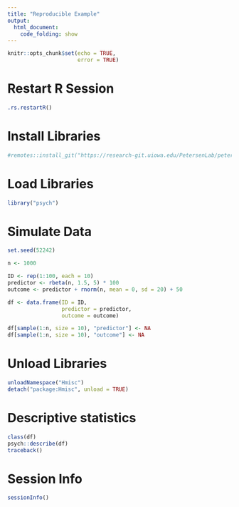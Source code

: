 ```yaml
---
title: "Reproducible Example"
output: 
  html_document:
    code_folding: show
---
```


```r
knitr::opts_chunk$set(echo = TRUE,
                      error = TRUE)
```

# Restart R Session

```r
.rs.restartR()
```

# Install Libraries

```r
#remotes::install_git("https://research-git.uiowa.edu/PetersenLab/petersenlab.git")
```

# Load Libraries

```r
library("psych")
```

# Simulate Data

```r
set.seed(52242)

n <- 1000

ID <- rep(1:100, each = 10)
predictor <- rbeta(n, 1.5, 5) * 100
outcome <- predictor + rnorm(n, mean = 0, sd = 20) + 50

df <- data.frame(ID = ID,
                 predictor = predictor,
                 outcome = outcome)

df[sample(1:n, size = 10), "predictor"] <- NA
df[sample(1:n, size = 10), "outcome"] <- NA
```

# Unload Libraries

```r
unloadNamespace("Hmisc")
detach("package:Hmisc", unload = TRUE)
```

# Descriptive statistics

```r
class(df)
psych::describe(df)
traceback()
```

# Session Info

```r
sessionInfo()
```
